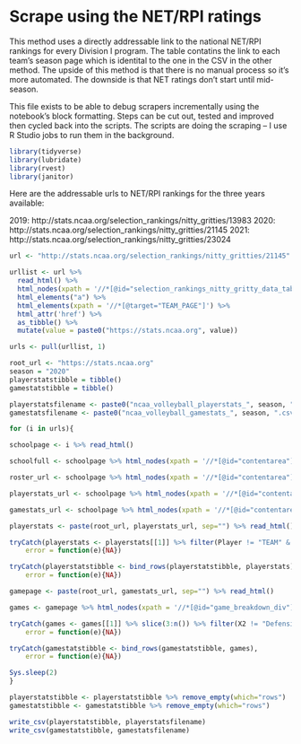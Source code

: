 # Scrape using the NET/RPI ratings

This method uses a directly addressable link to the national NET/RPI rankings for every Division I program. The table contatins the link to each team's season page which is identital to the one in the CSV in the other method. The upside of this method is that there is no manual process so it's more automated. The downside is that NET ratings don't start until mid-season. 

This file exists to be able to debug scrapers incrementally using the notebook's block formatting. Steps can be cut out, tested and improved then cycled back into the scripts. The scripts are doing the scraping -- I use R Studio jobs to run them in the background. 

```r
library(tidyverse)
library(lubridate)
library(rvest)
library(janitor)
```
Here are the addressable urls to NET/RPI rankings for the three years available:

2019: http://stats.ncaa.org/selection_rankings/nitty_gritties/13983
2020: http://stats.ncaa.org/selection_rankings/nitty_gritties/21145
2021: http://stats.ncaa.org/selection_rankings/nitty_gritties/23024



```r
url <- "http://stats.ncaa.org/selection_rankings/nitty_gritties/21145"

urllist <- url %>% 
  read_html() %>%
  html_nodes(xpath = '//*[@id="selection_rankings_nitty_gritty_data_table"]') %>% 
  html_elements("a") %>%
  html_elements(xpath = '//*[@target="TEAM_PAGE"]') %>%
  html_attr('href') %>%
  as_tibble() %>%
  mutate(value = paste0("https://stats.ncaa.org", value))

urls <- pull(urllist, 1)
```

```r
root_url <- "https://stats.ncaa.org"
season = "2020"
playerstatstibble = tibble()
gamestatstibble = tibble()

playerstatsfilename <- paste0("ncaa_volleyball_playerstats_", season, ".csv")
gamestatsfilename <- paste0("ncaa_volleyball_gamestats_", season, ".csv")
```

```r
for (i in urls){

schoolpage <- i %>% read_html()

schoolfull <- schoolpage %>% html_nodes(xpath = '//*[@id="contentarea"]/fieldset[1]/legend/a[1]') %>% html_text()

roster_url <- schoolpage %>% html_nodes(xpath = '//*[@id="contentarea"]/a[1]') %>% html_attr('href')

playerstats_url <- schoolpage %>% html_nodes(xpath = '//*[@id="contentarea"]/a[2]') %>% html_attr('href')

gamestats_url <- schoolpage %>% html_nodes(xpath = '//*[@id="contentarea"]/a[3]') %>% html_attr('href')

playerstats <- paste(root_url, playerstats_url, sep="") %>% read_html() %>% html_nodes(xpath = '//*[@id="stat_grid"]') %>% html_table()

tryCatch(playerstats <- playerstats[[1]] %>% filter(Player != "TEAM" & Player != "Totals" & Player != "Opponent Totals") %>% mutate(RosterName = Player) %>% separate(Player, into=c("LastName", "FirstName"), sep=",") %>% mutate(FullName = paste(FirstName, LastName, sep=" ")) %>% separate(Ht, into=c("Feet", "Inches"), sep="-") %>% mutate(Team = schoolfull, Season=season) %>% clean_names() %>% select(team, season, jersey, full_name, roster_name, everything()) %>% mutate_at(10:31, ~str_replace(., ",", "")) %>%  mutate_at(10:31, as.numeric),
    error = function(e){NA})

tryCatch(playerstatstibble <- bind_rows(playerstatstibble, playerstats),
    error = function(e){NA})

gamepage <- paste(root_url, gamestats_url, sep="") %>% read_html() 

games <- gamepage %>% html_nodes(xpath = '//*[@id="game_breakdown_div"]/table') %>% html_table(fill=TRUE)

tryCatch(games <- games[[1]] %>% slice(3:n()) %>% filter(X2 != "Defensive Totals") %>% row_to_names(row_number = 1) %>% remove_empty(which="cols") %>% mutate(Date = mdy(Date), HomeAway = case_when(grepl("@",Opponent) ~ "Away", TRUE ~ "Home"), Opponent = gsub("@ ","",Opponent), WinLoss = case_when(grepl("L", Result) ~ "Loss", grepl("W", Result) ~ "Win"), Result = gsub("L ", "", Result), Result = gsub("W ", "", Result)) %>% separate(Result, into=c("VisitorScore", "HomeScore")) %>% rename(Result = WinLoss) %>% mutate(Team = schoolfull) %>% select(Date, Team, Opponent, HomeAway, Result, everything()) %>% clean_names() %>% mutate_at(vars(-date, -opponent, -home_away, -result, -team), ~str_replace(., "/", "")) %>% mutate_at(vars(-date, -opponent, -home_away, -result, -team), as.numeric),
    error = function(e){NA})

tryCatch(gamestatstibble <- bind_rows(gamestatstibble, games),
    error = function(e){NA})

Sys.sleep(2)
}

playerstatstibble <- playerstatstibble %>% remove_empty(which="rows")
gamestatstibble <- gamestatstibble %>% remove_empty(which="rows")

write_csv(playerstatstibble, playerstatsfilename)
write_csv(gamestatstibble, gamestatsfilename)
```